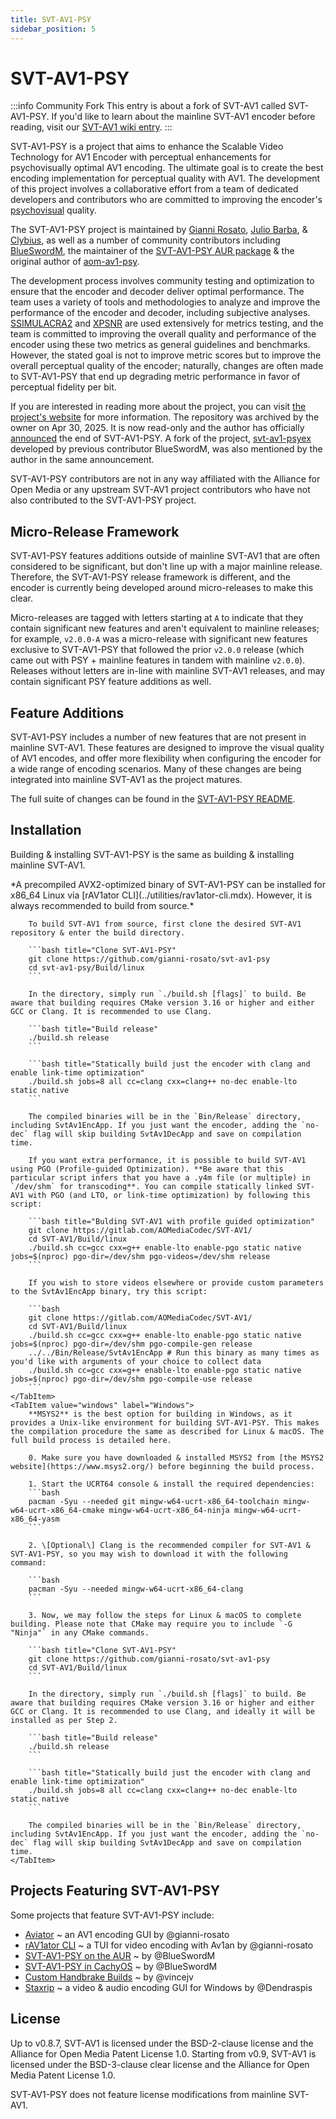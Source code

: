 ```yaml
---
title: SVT-AV1-PSY
sidebar_position: 5
---
```



# SVT-AV1-PSY

:::info Community Fork
This entry is about a fork of SVT-AV1 called SVT-AV1-PSY. If you'd like to learn about the mainline SVT-AV1 encoder before reading, visit our [SVT-AV1 wiki entry](./SVT-AV1.mdx).
:::

SVT-AV1-PSY is a project that aims to enhance the Scalable Video Technology for AV1 Encoder with perceptual enhancements for psychovisually optimal AV1 encoding. The ultimate goal is to create the best encoding implementation for perceptual quality with AV1. The development of this project involves a collaborative effort from a team of dedicated developers and contributors who are committed to improving the encoder's [psychovisual](../introduction/psychovisual.mdx) quality.

The SVT-AV1-PSY project is maintained by [Gianni Rosato](https://github.com/gianni-rosato), [Julio Barba](https://github.com/juliobbv), & [Clybius](https://github.com/Clybius), as well as a number of community contributors including [BlueSwordM](https://github.com/BlueSwordM), the maintainer of the [SVT-AV1-PSY AUR package](https://aur.archlinux.org/packages/svt-av1-psy-git) & the original author of [aom-av1-psy](https://github.com/BlueSwordM/aom-av1-psy).

The development process involves community testing and optimization to ensure that the encoder and decoder deliver optimal performance. The team uses a variety of tools and methodologies to analyze and improve the performance of the encoder and decoder, including subjective analyses. [SSIMULACRA2](../metrics/SSIMULACRA2.mdx) and [XPSNR](../metrics/XPSNR.mdx) are used extensively for metrics testing, and the team is committed to improving the overall quality and performance of the encoder using these two metrics as general guidelines and benchmarks. However, the stated goal is not to improve metric scores but to improve the overall perceptual quality of the encoder; naturally, changes are often made to SVT-AV1-PSY that end up degrading metric performance in favor of perceptual fidelity per bit.

If you are interested in reading more about the project, you can visit [the project's website](https://svt-av1-psy.com/) for more information. The repository was archived by the owner on Apr 30, 2025. It is now read-only and the author has officially [announced](https://github.com/psy-ex/svt-av1-psy/blob/master/README.md) the end of SVT-AV1-PSY. A fork of the project, [svt-av1-psyex](https://github.com/BlueSwordM/svt-av1-psyex) developed by previous contributor BlueSwordM, was also mentioned by the author in the same announcement.

SVT-AV1-PSY contributors are not in any way affiliated with the Alliance for Open Media or any upstream SVT-AV1 project contributors who have not also contributed to the SVT-AV1-PSY project.

## Micro-Release Framework

SVT-AV1-PSY features additions outside of mainline SVT-AV1 that are often considered to be significant, but don't line up with a major mainline release. Therefore, the SVT-AV1-PSY release framework is different, and the encoder is currently being developed around micro-releases to make this clear.

Micro-releases are tagged with letters starting at `A` to indicate that they contain significant new features and aren't equivalent to mainline releases; for example, `v2.0.0-A` was a micro-release with significant new features exclusive to SVT-AV1-PSY that followed the prior `v2.0.0` release (which came out with PSY + mainline features in tandem with mainline `v2.0.0`). Releases without letters are in-line with mainline SVT-AV1 releases, and may contain significant PSY feature additions as well.

## Feature Additions

SVT-AV1-PSY includes a number of new features that are not present in mainline SVT-AV1. These features are designed to improve the visual quality of AV1 encodes, and offer more flexibility when configuring the encoder for a wide range of encoding scenarios. Many of these changes are being integrated into mainline SVT-AV1 as the project matures.

The full suite of changes can be found in the [SVT-AV1-PSY README](https://github.com/gianni-rosato/svt-av1-psy/blob/master/README.md).

## Installation

Building & installing SVT-AV1-PSY is the same as building & installing mainline SVT-AV1.

<Tabs>
    <TabItem value="unixlike" label="Linux & macOS">
        *A precompiled AVX2-optimized binary of SVT-AV1-PSY can be installed for x86_64 Linux via [rAV1ator CLI](../utilities/rav1ator-cli.mdx). However, it is always recommended to build from source.*

        To build SVT-AV1 from source, first clone the desired SVT-AV1 repository & enter the build directory.

        ```bash title="Clone SVT-AV1-PSY"
        git clone https://github.com/gianni-rosato/svt-av1-psy
        cd svt-av1-psy/Build/linux
        ```

        In the directory, simply run `./build.sh [flags]` to build. Be aware that building requires CMake version 3.16 or higher and either GCC or Clang. It is recommended to use Clang.

        ```bash title="Build release"
        ./build.sh release
        ```

        ```bash title="Statically build just the encoder with clang and enable link-time optimization"
        ./build.sh jobs=8 all cc=clang cxx=clang++ no-dec enable-lto static native
        ```

        The compiled binaries will be in the `Bin/Release` directory, including SvtAv1EncApp. If you just want the encoder, adding the `no-dec` flag will skip building SvtAv1DecApp and save on compilation time.

        If you want extra performance, it is possible to build SVT-AV1 using PGO (Profile-guided Optimization). **Be aware that this particular script infers that you have a .y4m file (or multiple) in `/dev/shm` for transcoding**. You can compile statically linked SVT-AV1 with PGO (and LTO, or link-time optimization) by following this script:

        ```bash title="Bulding SVT-AV1 with profile guided optimization"
        git clone https://gitlab.com/AOMediaCodec/SVT-AV1/
        cd SVT-AV1/Build/linux
        ./build.sh cc=gcc cxx=g++ enable-lto enable-pgo static native jobs=$(nproc) pgo-dir=/dev/shm pgo-videos=/dev/shm release
        ```

        If you wish to store videos elsewhere or provide custom parameters to the SvtAv1EncApp binary, try this script:

        ```bash
        git clone https://gitlab.com/AOMediaCodec/SVT-AV1/
        cd SVT-AV1/Build/linux
        ./build.sh cc=gcc cxx=g++ enable-lto enable-pgo static native jobs=$(nproc) pgo-dir=/dev/shm pgo-compile-gen release
        ../../Bin/Release/SvtAv1EncApp # Run this binary as many times as you'd like with arguments of your choice to collect data
        ./build.sh cc=gcc cxx=g++ enable-lto enable-pgo static native jobs=$(nproc) pgo-dir=/dev/shm pgo-compile-use release
        ```
    </TabItem>
    <TabItem value="windows" label="Windows">
        **MSYS2** is the best option for building in Windows, as it provides a Unix-like environment for building SVT-AV1-PSY. This makes the compilation procedure the same as described for Linux & macOS. The full build process is detailed here.

        0. Make sure you have downloaded & installed MSYS2 from [the MSYS2 website](https://www.msys2.org/) before beginning the build process.

        1. Start the UCRT64 console & install the required dependencies:
        ```bash
        pacman -Syu --needed git mingw-w64-ucrt-x86_64-toolchain mingw-w64-ucrt-x86_64-cmake mingw-w64-ucrt-x86_64-ninja mingw-w64-ucrt-x86_64-yasm
        ```

        2. \[Optional\] Clang is the recommended compiler for SVT-AV1 & SVT-AV1-PSY, so you may wish to download it with the following command:

        ```bash
        pacman -Syu --needed mingw-w64-ucrt-x86_64-clang
        ```

        3. Now, we may follow the steps for Linux & macOS to complete building. Please note that CMake may require you to include `-G "Ninja"` in any CMake commands.

        ```bash title="Clone SVT-AV1-PSY"
        git clone https://github.com/gianni-rosato/svt-av1-psy
        cd SVT-AV1/Build/linux
        ```

        In the directory, simply run `./build.sh [flags]` to build. Be aware that building requires CMake version 3.16 or higher and either GCC or Clang. It is recommended to use Clang, and ideally it will be installed as per Step 2.

        ```bash title="Build release"
        ./build.sh release
        ```

        ```bash title="Statically build just the encoder with clang and enable link-time optimization"
        ./build.sh jobs=8 all cc=clang cxx=clang++ no-dec enable-lto static native
        ```

        The compiled binaries will be in the `Bin/Release` directory, including SvtAv1EncApp. If you just want the encoder, adding the `no-dec` flag will skip building SvtAv1DecApp and save on compilation time.
    </TabItem>
</Tabs>

## Projects Featuring SVT-AV1-PSY

Some projects that feature SVT-AV1-PSY include:

- [Aviator](../utilities/Aviator.mdx) ~ an AV1 encoding GUI by @gianni-rosato
- [rAV1ator CLI](../utilities/rav1ator-cli.mdx) ~ a TUI for video encoding with Av1an by @gianni-rosato
- [SVT-AV1-PSY on the AUR](https://aur.archlinux.org/packages/svt-av1-psy-git) ~ by @BlueSwordM
- [SVT-AV1-PSY in CachyOS](https://github.com/CachyOS/CachyOS-PKGBUILDS/pull/144) ~ by @BlueSwordM
- [Custom Handbrake Builds](https://github.com/vincejv/docker-handbrake) ~ by @vincejv
- [Staxrip](https://github.com/staxrip/staxrip) ~ a video & audio encoding GUI for Windows by @Dendraspis

## License

Up to v0.8.7, SVT-AV1 is licensed under the BSD-2-clause license and the
Alliance for Open Media Patent License 1.0. Starting from v0.9, SVT-AV1 is licensed
under the BSD-3-clause clear license and the Alliance for Open Media Patent
License 1.0.

SVT-AV1-PSY does not feature license modifications from mainline SVT-AV1.
